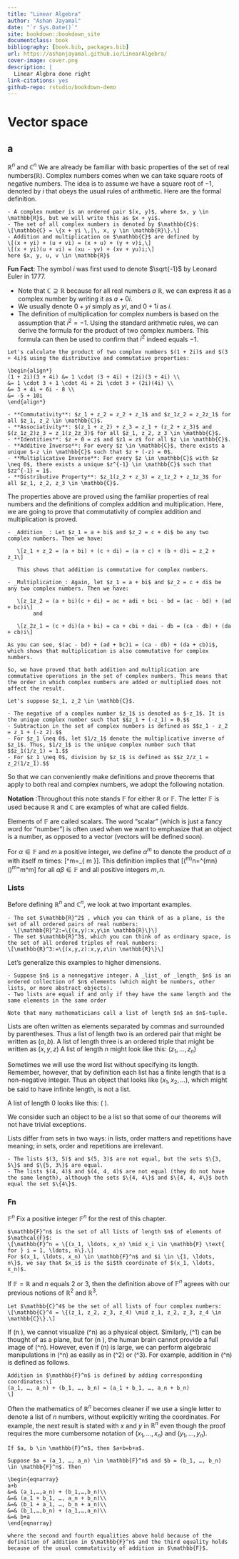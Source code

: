 ```yaml
--- 
title: "Linear Algebra"
author: "Ashan Jayamal"
date: "`r Sys.Date()`"
site: bookdown::bookdown_site
documentclass: book
bibliography: [book.bib, packages.bib]
url: https://ashanjayamal.github.io/LinearAlgebra/
cover-image: cover.png
description: |
  Linear Algbra done right
link-citations: yes
github-repo: rstudio/bookdown-demo
---
```


# Vector space
## a
$\mathbb{R}^n$ and $\mathbb{C}^n$
We are already be familiar with basic properties of the set  of real numbers($\mathbb{R}$). Complex numbers comes when we can take square roots of negative numbers. The idea is to assume we have a square root of $−1$, denoted by $i$ that obeys the usual rules of arithmetic. Here are the formal definition.

```definition

- A complex number is an ordered pair $(x, y)$, where $x, y \in \mathbb{R}$, but we will write this as $x + yi$.
- The set of all complex numbers is denoted by $\mathbb{C}$:
\[\mathbb{C} = \{x + yi \,|\, x, y \in \mathbb{R}\}.\]
- Addition and multiplication on $\mathbb{C}$ are defined by
\[(x + yi) + (u + vi) = (x + u) + (y + v)i,\]
\[(x + yi)(u + vi) = (xu - yv) + (xv + yu)i;\]
here $x, y, u, v \in \mathbb{R}$

```

**Fun Fact**: The symbol $i$ was first used to denote $\sqrt{-1}$ by Leonard Euler in 1777.


- Note that $\mathbb{C} \supseteq \mathbb{R}$ because for all real numbers $a$  $\mathbb{R}$, we can express it as a complex number by writing it as $a + 0i$. 
- We usually denote $0 + yi$ simply as $yi$, and $0 + 1i$ as $i$.
- The definition of multiplication for complex numbers is based on the assumption that $i^2 = -1$. Using the standard arithmetic rules, we can derive the formula for the product of two complex numbers. This formula can then be used to confirm that $i^2$ indeed equals $-1$.

```example
Let's calculate the product of two complex numbers $(1 + 2i)$ and $(3 + 4i)$ using the distributive and commutative properties:

\begin{align*}
(1 + 2i)(3 + 4i) &= 1 \cdot (3 + 4i) + (2i)(3 + 4i) \\
&= 1 \cdot 3 + 1 \cdot 4i + 2i \cdot 3 + (2i)(4i) \\
&= 3 + 4i + 6i - 8 \\
&= -5 + 10i
\end{align*}
```

```proposition

- **Commutativity**: $z_1 + z_2 = z_2 + z_1$ and $z_1z_2 = z_2z_1$ for all $z_1, z_2 \in \mathbb{C}$.
- **Associativity**: $(z_1 + z_2) + z_3 = z_1 + (z_2 + z_3)$ and $(z_1z_2)z_3 = z_1(z_2z_3)$ for all $z_1, z_2, z_3 \in \mathbb{C}$.
- **Identities**: $z + 0 = z$ and $z1 = z$ for all $z \in \mathbb{C}$.
- **Additive Inverse**: For every $z \in \mathbb{C}$, there exists a unique $-z \in \mathbb{C}$ such that $z + (-z) = 0$.
- **Multiplicative Inverse**: For every $z \in \mathbb{C}$ with $z \neq 0$, there exists a unique $z^{-1} \in \mathbb{C}$ such that $zz^{-1} = 1$.
- **Distributive Property**: $z_1(z_2 + z_3) = z_1z_2 + z_1z_3$ for all $z_1, z_2, z_3 \in \mathbb{C}$.
```

The properties above are proved using the familiar properties of real numbers and the definitions of complex addition and multiplication. Here, we are going to prove that commutativity of complex addition and multiplication is proved.

```proof
- _Addition_ : Let $z_1 = a + bi$ and $z_2 = c + di$ be any two complex numbers. Then we have:

   \[z_1 + z_2 = (a + bi) + (c + di) = (a + c) + (b + d)i = z_2 + z_1\]

   This shows that addition is commutative for complex numbers.

- _Multiplication_: Again, let $z_1 = a + bi$ and $z_2 = c + di$ be any two complex numbers. Then we have:

   \[z_1z_2 = (a + bi)(c + di) = ac + adi + bci - bd = (ac - bd) + (ad + bc)i\]
        and

   \[z_2z_1 = (c + di)(a + bi) = ca + cbi + dai - db = (ca - db) + (da + cb)i\]
     
As you can see, $(ac - bd) + (ad + bc)i = (ca - db) + (da + cb)i$, which shows that multiplication is also commutative for complex numbers.   

So, we have proved that both addition and multiplication are commutative operations in the set of complex numbers. This means that the order in which complex numbers are added or multiplied does not affect the result.

```

```definition

Let's suppose $z_1, z_2 \in \mathbb{C}$.

- The negative of a complex number $z_1$ is denoted as $-z_1$. It is the unique complex number such that $$z_1 + (-z_1) = 0.$$
- Subtraction in the set of complex numbers is defined as $$z_1 - z_2 = z_1 + (-z_2).$$
- For $z_1 \neq 0$, let $1/z_1$ denote the multiplicative inverse of $z_1$. Thus, $1/z_1$ is the unique complex number such that $$z_1(1/z_1) = 1.$$
- For $z_1 \neq 0$, division by $z_1$ is defined as $$z_2/z_1 = z_2(1/z_1).$$

```
So that we can conveniently make definitions and prove theorems that apply to both real and complex numbers, we adopt the following notation.

**Notation** :Throughout this note stands $\mathbb{F}$ for either $\mathbb{R}$  or $\mathbb{F}$. The letter $\mathbb{F}$ is used because $\mathbb{R}$ and $\mathbb{C}$ are examples of what are called fields.

Elements of $\mathbb{F}$  are called scalars. The word “scalar” (which is just a fancy word for “number”) is often used when we want to emphasize that an object is a number, as opposed to a vector (vectors will be defined soon).

For $\alpha \in \mathbb{F}$ and $m$ a positive integer, we define $\alpha^m$ to denote the product of $\alpha$ with itself $m$ times:
\[\alpha^m=\underbrace{\alpha\cdot \alpha \cdots \alpha}_{ m \text{times}}\].
This definition implies that
\[(\alpha^m)^n=\alpha^{mn}\quad \text {and} \quad(\alpha\beta)^m=\alpha^m\beta^m\]
for all $\alpha\beta\in \mathbb{F}$  and all positive integers $m,n$.

### Lists
Before defining $\mathbb{R}^n$ and $\mathbb{C}^n$, we look at two important examples.

```example
- The set $\mathbb{R}^2$ , which you can think of as a plane, is the set of all ordered pairs of real numbers:
  \[\mathbb{R}^2:=\{(x,y):x,y\in \mathbb{R}\}\]
- The set $\mathbb{R}^3$, which you can think of as ordinary space, is the set of all ordered triples of real numbers:
\[\mathbb{R}^3:=\{(x,y,z):x,y,z\in \mathbb{R}\}\]
```
Let's generalize this examples to higher dimensions. 

```definition
- Suppose $n$ is a nonnegative integer. A _list_ of _length_ $n$ is an ordered collection of $n$ elements (which might be numbers, other lists, or more abstract objects).
- Two lists are equal if and only if they have the same length and the same elements in the same order

Note that many mathematicians call a list of length $n$ an $n$-tuple.

```

Lists are often written as elements separated by commas and surrounded by parentheses. Thus a list of length two is an ordered pair that might be written as $(a,b)$. A list of length three is an ordered triple that might be written as $(x,y,z)$ A list of length $n$ might look like this: $(z_1,...,z_n)$

Sometimes we will use the word list without specifying its length. Remember, however, that by definition each list has a finite length that is a non-negative integer. Thus an object that looks like $(x_1, x_2, ... )$, which might be said to have infinite length, is not a list.

A list of length 0 looks like this: $(~)$.

We consider such an object to be a list so that some of our theorems will not have trivial exceptions. 

Lists differ from sets in two ways: in lists, order matters and repetitions have meaning; in sets, order and repetitions are irrelevant.

```proposition
- The lists $(3, 5)$ and $(5, 3)$ are not equal, but the sets $\{3, 5\}$ and $\{5, 3\}$ are equal.
- The lists $(4, 4)$ and $(4, 4, 4)$ are not equal (they do not have the same length), although the sets $\{4, 4\}$ and $\{4, 4, 4\}$ both equal the set $\{4\}$.

```
### Fn

$\mathbb{F}^n$
Fix a positive integer $\mathbb{F}^n$ for the rest of this chapter.

```definition
$\mathbb{F}^n$ is the set of all lists of length $n$ of elements of $\mathcal{F}$:
\[\mathbb{F}^n = \{(x_1, \ldots, x_n) \mid x_i \in \mathbb{F} \text{ for } i = 1, \ldots, n\}.\]
For $(x_1, \ldots, x_n) \in \mathbb{F}^n$ and $i \in \{1, \ldots, n\}$, we say that $x_i$ is the $i$th coordinate of $(x_1, \ldots, x_n)$.

```
If $\mathbb{F}=\mathbb{R}$ and $n$ equals $2$ or $3$, then the definition above of $\mathbb{F}^n$ agrees with our previous notions of $\mathbb{R}^2$ and $\mathbb{R}^3$.

```example
Let $\mathbb{C}^4$ be the set of all lists of four complex numbers:
\[\mathbb{C}^4 = \{(z_1, z_2, z_3, z_4) \mid z_1, z_2, z_3, z_4 \in \mathbb{C}\}.\]
```
If \(n \geq 4\), we cannot visualize \(\mathbb{R}^n\) as a physical object. Similarly, \(\mathbb{C}^1\) can be thought of as a plane, but for \(n \geq 2\), the human brain cannot provide a full image of \(\mathbb{R}^n\). However, even if \(n\) is large, we can perform algebraic manipulations in \(\mathbb{C}^n\) as easily as in \(\mathbb{R}^2\) or \(\mathbb{R}^3\). For example, addition in \(\mathbb{R}^n\) is defined as follows.

```definition
Addition in $\mathbb{F}^n$ is defined by adding corresponding coordinates:\[
(a_1, …, a_n) + (b_1, …, b_n) = (a_1 + b_1, …, a_n + b_n)
\]
```
Often the mathematics of $\mathbb{R}^n$ becomes cleaner if we use a single letter to denote a list of $n$ numbers, without explicitly writing the coordinates. For example, the next result is stated with $x$ and $y$ in $\mathbb{R}^n$ even though the proof requires the more cumbersome notation of $(x_1, \ldots, x_n)$ and $(y_1, \ldots, y_n)$.


```proposition
If $a, b \in \mathbb{F}^n$, then $a+b=b+a$.
```
```proof
Suppose $a = (a_1, …, a_n) \in \mathbb{F}^n$ and $b = (b_1, …, b_n) \in \mathbb{F}^n$. Then

\begin{eqnarray}
a+b
&=& (a_1,…,a_n) + (b_1,…,b_n)\\
&=& (a_1 + b_1, …, a_n + b_n)\\
&=& (b_1 + a_1, …, b_n + a_n)\\
&=& (b_1,…,b_n) + (a_1,…,a_n)\\
&=& b+a
\end{eqnarray}

where the second and fourth equalities above hold because of the definition of addition in $\mathbb{F}^n$ and the third equality holds because of the usual commutativity of addition in $\mathbb{F}$.
```

